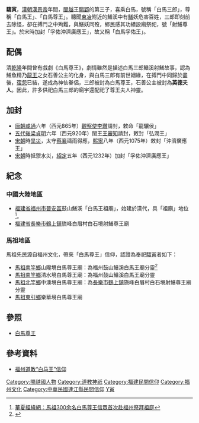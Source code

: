 '''騶寅'''，[[漢朝|漢朝]][[漢景帝|漢景帝]]年間，[[閩越|閩越]]王[[郢_(閩越國王)|騶郢]]的第三子，喜乘白馬，號稱「白馬三郎」，尊稱「白馬王」、「白馬尊王」。聽聞[[東冶|東冶]]附近的鱔溪中有[[鱔|鱔]]妖危害百姓，三郎即刻前去除怪，卻在搏鬥之中殉難，與鱔妖同歿，鄉民感其功績設廟祭祀，號「射鱔尊王」。於宋時加封「孚佑沖濟廣應王」，故又稱「白馬孚佑王」。

==配偶==

清[[乾隆|乾隆]]年間曾有戲劇《白馬尊王》，劇情雖然是描述白馬三郎鱔溪射鱔故事，認為鱔魚精乃[[龍王|龍王]]之女石善公主的化身，與白馬三郎有前世姻緣，在搏鬥中同歸於盡後，[[宿怨|宿怨]]已結，遂成為神仙眷侶，三郎被封為白馬尊王，石善公主被封為'''英德夫人'''。因此，許多供祀白馬三郎的廟宇還配祀了尊王夫人神靈。

==加封==
*[[唐朝|唐朝]][[咸通|咸通]]六年（西元865年）[[觀察使|觀察使]][[李瓚|李瓚]]請封，敕命「龍驤侯」
*[[五代|五代]][[後梁|後梁]][[贞明_(后梁)|貞明]]六年（西元920年）閩王[[王審知|王審知]]請封，敕封「弘潤王」
*[[宋朝|宋朝]]時[[旱災|旱災]]，太守[[蔡襄|蔡襄]]禱雨得應，[[熙寧|熙寧]]八年（西元1075年）敕封「沖濟廣應王」
*[[宋朝|宋朝]]時抵禦水災，[[紹定|紹定]]五年（西元1232年）加封「孚佑沖濟廣應王」

==紀念==
===中國大陸地區===
*[[福建省|福建省]][[福州市|福州市]][[晉安區|晉安區]]鼓山鱔溪「白馬王祖廟」，始建於漢代，具「祖廟」地位<ref>[http://big5.huaxia.com/xw/zh/2007/00594720.html 華夏經緯網：馬祖300余名白馬尊王信眾首次赴福州祭拜祖庭]</ref>。
*[[福建省|福建省]][[長樂市|長樂市]][[鶴上鎮|鶴上鎮]]旒峰白眉村白石境射鱔尊王廟

===馬祖地區===
馬祖先民源自福州文化，帶來「白馬尊王」信仰，認證為奉祀[[騶寅|騶寅]]者如下：
*[[馬祖|馬祖]][[南竿鄉|南竿鄉]]山隴境白馬尊王廟：為福州鼓山鱔溪白馬王廟分靈<ref>{{Cite web |url=http://crgis.rchss.sinica.edu.tw/temples/LienchiangCounty/nangan/900701001-BMZWJM |title=山隴境白馬尊王舊廟 |accessdate=2017-04-19 |archive-date=2017-04-20 |archive-url=https://web.archive.org/web/20170420143012/http://crgis.rchss.sinica.edu.tw/temples/LienchiangCounty/nangan/900701001-BMZWJM |dead-url=no }}</ref>
*[[馬祖|馬祖]][[南竿鄉|南竿鄉]]清水境白馬尊王廟：為福州鼓山鱔溪白馬王廟分靈
*[[馬祖|馬祖]][[北竿鄉|北竿鄉]]中澳境白馬尊王廟：為[[長樂市|長樂市]][[鶴上鎮|鶴上鎮]]旒峰白眉村白石境射鱔尊王廟分靈
*[[馬祖|馬祖]][[東引鄉|東引鄉]]樂華境白馬尊王廟

==參照==
*[[白馬尊王|白馬尊王]]

== 參考資料 ==
*[http://big5.chinanews.com.cn:89/cul/news/2009/12-04/2001386.shtml 福州道教“白马王”信仰]{{dead link|date=十一月 2017 |bot=InternetArchiveBot }}

[[Category:閩越國人物|Category:閩越國人物]]
[[Category:道教神祇|Category:道教神祇]]
[[Category:福建民間信仰|Category:福建民間信仰]]
[[Category:福州文化|Category:福州文化]]
[[Category:中華民國連江縣民間信仰|Category:中華民國連江縣民間信仰]]
[[Category:騶姓|Y寅]]